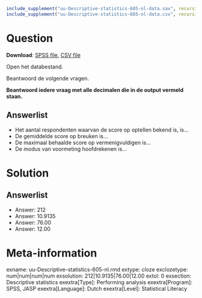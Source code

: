 ```r
include_supplement("uu-Descriptive-statistics-605-nl-data.sav", recursive = TRUE)
include_supplement("uu-Descriptive-statistics-605-nl-data.csv", recursive = TRUE)
```

Question
========

**Download**: [SPSS file](uu-Descriptive-statistics-605-nl-data.sav), [CSV file](uu-Descriptive-statistics-605-nl-data.csv)

Open het databestand.

Beantwoord de volgende vragen. 

**Beantwoord iedere vraag met alle decimalen die in de output vermeld staan.**

Answerlist
----------
* Het aantal respondenten waarvan de score op optellen bekend is, is…
* De gemiddelde score op breuken is…
* De maximaal behaalde score op vermenigvuldigen is…
* De modus van voormeting hoofdrekenen is…

Solution
========

Answerlist
----------
* Answer: 212
* Answer: 10.9135
* Answer: 76.00
* Answer: 12.00


Meta-information
================
exname: uu-Descriptive-statistics-605-nl.rmd
extype: cloze
exclozetype: num|num|num|num 
exsolution: 212|10.9135|76.00|12.00
extol: 0
exsection: Descriptive statistics
exextra[Type]: Performing analysis
exextra[Program]: SPSS, JASP
exextra[Language]: Dutch
exextra[Level]: Statistical Literacy
